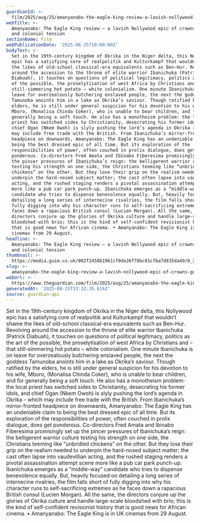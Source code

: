 ```yaml
---
guardianId: >-
  film/2025/aug/25/amanyanabo-the-eagle-king-review-a-lavish-nollywood-epic-of-crowns-gods-and-colonial-tension
webTitle: >-
  Amanyanabo: The Eagle King review – a lavish Nollywood epic of crowns, gods
  and colonial tension
sectionName: Film
webPublicationDate: '2025-08-25T10:00:00Z'
bodyText: >-
  Set in the 19th-century kingdom of Okrika in the Niger delta, this Nollywood
  epic has a satisfying core of realpolitik and Kulturkampf that wouldn’t shame
  the likes of old-school classical-era equivalents such as Ben-Hur. Revolving
  around the accession to the throne of elite warrior Ibanichuka (Patrick
  Diabuah), it touches on questions of political legitimacy, politics as the art
  of the possible, the proselytisation of west Africa by Christians and – that
  still-simmering hot potato – white colonialism. One minute Ibanichuka is on
  leave for overzealously butchering enslaved people, the next the goddess
  Tamunoba anoints him in a lake as Okrika’s saviour. Though ratified by the
  elders, he is still under general suspicion for his devotion to his wife,
  Mboro, (Monalisa Chinda Coker), who is unable to bear children, and for
  generally being a soft touch. He also has a monotheism problem: the local
  priest has switched sides to Christianity, desecrating his former idols, and
  chief Ogan (Nkem Owoh) is slyly pushing the lord’s agenda in Okrika – which
  may include free trade with the British. From Ibanichuka’s mirror-fronted
  headpiece on downwards, Amanyanabo: The Eagle King has an undeniable claim to
  being the best dressed epic of all time. But its exploration of the
  responsibilities of power, often couched in prolix dialogue, does get
  ponderous. Co-directors Fred Amata and Ibinabo Fiberesima promisingly set up
  the pincer pressures of Ibanichuka’s reign: the belligerent warrior culture
  testing his strength on one side, the Christians teeming like “unbridled
  chickens” on the other. But they lose their grip on the realism needed to
  underpin the hard-nosed subject matter; the cast often lapse into vaudevillian
  acting, and the rushed staging renders a pivotal assassination attempt scene
  more like a pub car park punch-up. Ibanichuka emerges as a “middle-way”
  candidate who tries to dispense benevolence equally. But, heavily focused on
  detailing a long series of internecine rivalries, the film falls short of
  fully digging into why his character runs to self-sacrificing extremes as he
  faces down a rapacious British consul (Lucien Morgan). All the same, the
  directors conjure up the glories of Okrika culture and handle large-scale
  bloodshed with brio; this is the kind of self-confident revisionist history
  that is good news for African cinema. • Amanyanabo: The Eagle King is in UK
  cinemas from 29 August.
headline: >-
  Amanyanabo: The Eagle King review – a lavish Nollywood epic of crowns, gods
  and colonial tension
thumbnail: >-
  https://media.guim.co.uk/002f2458b1961cf0de26f78bc81cfba7d835da49/0_216_2730_2182/500.jpg
slug: >-
  amanyanabo-the-eagle-king-review-a-lavish-nollywood-epic-of-crowns-gods-and-colonial-tension
webUrl: >-
  https://www.theguardian.com/film/2025/aug/25/amanyanabo-the-eagle-king-review-a-lavish-nollywood-epic-of-crowns-gods-and-colonial-tension
generatedAt: '2025-08-25T13:32:35.616Z'
source: guardian-api
---
```

Set in the 19th-century kingdom of Okrika in the Niger delta, this Nollywood epic has a satisfying core of realpolitik and Kulturkampf that wouldn’t shame the likes of old-school classical-era equivalents such as Ben-Hur. Revolving around the accession to the throne of elite warrior Ibanichuka (Patrick Diabuah), it touches on questions of political legitimacy, politics as the art of the possible, the proselytisation of west Africa by Christians and – that still-simmering hot potato – white colonialism. One minute Ibanichuka is on leave for overzealously butchering enslaved people, the next the goddess Tamunoba anoints him in a lake as Okrika’s saviour. Though ratified by the elders, he is still under general suspicion for his devotion to his wife, Mboro, (Monalisa Chinda Coker), who is unable to bear children, and for generally being a soft touch. He also has a monotheism problem: the local priest has switched sides to Christianity, desecrating his former idols, and chief Ogan (Nkem Owoh) is slyly pushing the lord’s agenda in Okrika – which may include free trade with the British. From Ibanichuka’s mirror-fronted headpiece on downwards, Amanyanabo: The Eagle King has an undeniable claim to being the best dressed epic of all time. But its exploration of the responsibilities of power, often couched in prolix dialogue, does get ponderous. Co-directors Fred Amata and Ibinabo Fiberesima promisingly set up the pincer pressures of Ibanichuka’s reign: the belligerent warrior culture testing his strength on one side, the Christians teeming like “unbridled chickens” on the other. But they lose their grip on the realism needed to underpin the hard-nosed subject matter; the cast often lapse into vaudevillian acting, and the rushed staging renders a pivotal assassination attempt scene more like a pub car park punch-up. Ibanichuka emerges as a “middle-way” candidate who tries to dispense benevolence equally. But, heavily focused on detailing a long series of internecine rivalries, the film falls short of fully digging into why his character runs to self-sacrificing extremes as he faces down a rapacious British consul (Lucien Morgan). All the same, the directors conjure up the glories of Okrika culture and handle large-scale bloodshed with brio; this is the kind of self-confident revisionist history that is good news for African cinema. • Amanyanabo: The Eagle King is in UK cinemas from 29 August.
